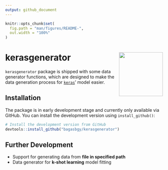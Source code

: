 ```yaml
---
output: github_document
---
```


<!-- README.md is generated from README.Rmd. Please edit that file -->

```r
knitr::opts_chunk$set(
  fig.path = "man/figures/README-",
  out.width = "100%"
)
```

# kerasgenerator <img src="man/figures/logo.png" align="right" height=140/>

`kerasgenerator` package is shipped with some data generator functions, which are designed to make the data generation process for [`keras`](https://keras.rstudio.com)' model easier.

## Installation

The package is in early development stage and currently only available via GitHub. You can install the development version using `install_github()`:

```r

# Install the development version from GitHub
devtools::install_github("bagasbgy/kerasgenerator")

```

## Further Development

* Support for generating data from **file in specified path**
* Data generator for **k-shot learning** model fitting
